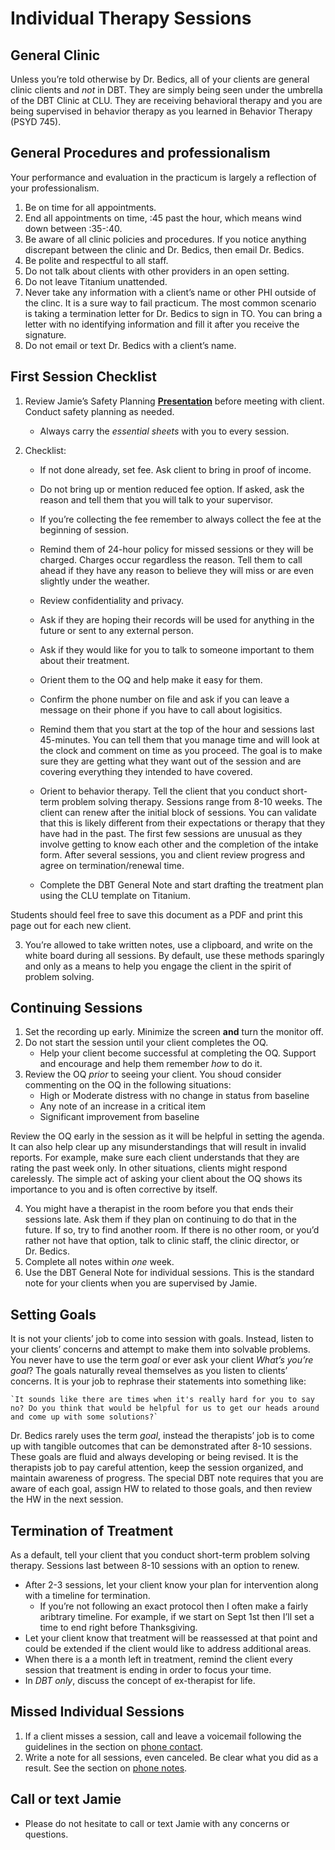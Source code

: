 # Individual Therapy Sessions

## General Clinic

Unless you're told otherwise by Dr. Bedics, all of your clients are general clinic clients and _not_ in DBT.  They are simply being seen under the umbrella of the DBT Clinic at CLU.  They are receiving behavioral therapy and you are being supervised in behavior therapy as you learned in Behavior Therapy (PSYD 745).

## General Procedures and professionalism

Your performance and evaluation in the practicum is largely a reflection of your professionalism. 

1. Be on time for all appointments.
2. End all appointments on time, :45 past the hour, which means wind down between :35-:40. 
3. Be aware of all clinic policies and procedures.  If you notice anything discrepant between the clinic and Dr. Bedics, then email Dr. Bedics. 
4. Be polite and respectful to all staff.
5. Do not talk about clients with other providers in an open setting.
6. Do not leave Titanium unattended.
7. Never take any information with a client's name or other PHI outside of the clinc. It is a sure way to fail practicum.  The most common scenario is taking a termination letter for Dr. Bedics to sign in TO.  You can bring a letter with no identifying information and fill it after you receive the signature.
8. Do not email or text Dr. Bedics with a client's name.  

## First Session Checklist

1. Review Jamie's Safety Planning **[Presentation](https://speakerdeck.com/jdbedics/clu-clinic-orientation-on-safety-planning)** before meeting with client.  Conduct safety planning as needed. 
    * Always carry the *essential sheets* with you to every session.

2. Checklist:

    * If not done already, set fee. Ask client to bring in proof of income.

    * Do not bring up or mention reduced fee option. If asked, ask the reason and tell them that you will talk to your supervisor.

    * If you're collecting the fee remember to always collect the fee at the beginning of session.

    * Remind them of 24-hour policy for missed sessions or they will be charged.  Charges occur regardless the reason. Tell them to call ahead if they have any reason to believe they will miss or are even slightly under the weather. 

    * Review confidentiality and privacy.  

    * Ask if they are hoping their records will be used for anything in the future or sent to any external person.

    * Ask if they would like for you to talk to someone important to them about their treatment.

    * Orient them to the OQ and help make it easy for them. 

    * Confirm the phone number on file and ask if you can leave a message on their phone if you have to call about logisitics.

    * Remind them that you start at the top of the hour and sessions last 45-minutes.  You can tell them that you manage time and will look at the clock and comment on time as you proceed.  The goal is to make sure they are getting what they want out of the session and are covering everything they intended to have covered.

    * Orient to behavior therapy.  Tell the client that you conduct short-term problem solving therapy.  Sessions range from 8-10 weeks.  The client can renew after the initial block of sessions.  You can validate that this is likely different from their expectations or therapy that they have had in the past. The first few sessions are unusual as they involve getting to know each other and the completion of the intake form.  After several sessions, you and client review progress and  agree on termination/renewal time.

    * Complete the DBT General Note and start drafting the treatment plan using the CLU template on Titanium.

Students should feel free to save this document as a PDF and print this page out for each new client. 

3. You're allowed to take written notes, use a clipboard, and write on the white board during all sessions. By default, use these methods sparingly and only as a means to help you engage the client in the spirit of problem solving. 

## Continuing Sessions

1. Set the recording up early.  Minimize the screen **and** turn the monitor off.
2. Do not start the session until your client completes the OQ.  
    * Help your client become successful at completing the OQ. Support and encourage and help them remember _how_ to do it. 
3. Review the OQ _prior_ to seeing your client. You shoud consider commenting on the OQ in the following situations:
    * High or Moderate distress with no change in status from baseline
    * Any note of an increase in a critical item 
    * Significant improvement from baseline

Review the OQ early in the session as it will be helpful in setting the agenda. It can also help clear up any misunderstandings that will result in invalid reports.  For example, make sure each client understands that they are rating the past week only.  In other situations, clients might respond carelessly.  The simple act of asking your client about the OQ shows its importance to you and is often corrective by itself.

4. You might have a therapist in the room before you that ends their sessions late.  Ask them if they plan on continuing to do that in the future.  If so, try to find another room.  If there is no other room, or you'd rather not have that option, talk to clinic staff, the clinic director, or Dr. Bedics.
5. Complete all notes within *one* week. 
6. Use the DBT General Note for individual sessions.  This is the standard note for your clients when you are supervised by Jamie. 

## Setting Goals

It is not your clients' job to come into session with goals.  Instead, listen to your clients' concerns and attempt to make them into solvable problems. You never have to use the term _goal_ or ever ask your client _What's you're goal_?  The goals naturally reveal themselves as you listen to clients' concerns. It is your job to rephrase their statements into something like:

    `It sounds like there are times when it's really hard for you to say no? Do you think that would be helpful for us to get our heads around and come up with some solutions?`

Dr. Bedics rarely uses the term _goal_, instead the therapists' job is to come up with tangible outcomes that can be demonstrated after 8-10 sessions.  These goals are fluid and always developing or being revised.  It is the therapists job to pay careful attention, keep the session organized, and maintain awareness of progress. The special DBT note requires that you are aware of each goal, assign HW to related to those goals, and then review the HW in the next session.

## Termination of Treatment

As a default, tell your client that you conduct short-term problem solving therapy.  Sessions last between 8-10 sessions with an option to renew.

* After 2-3 sessions, let your client know your plan for intervention along with a timeline for termination.
    * If you're not following an exact protocol then I often make a fairly aribtrary timeline.  For example, if we start on Sept 1st then I'll set a time to end right before Thanksgiving.  
* Let your client know that treatment will be reassessed at that point and could be extended if the client would like to address additional areas.
* When there is a a month left in treatment, remind the client every session that treatment is ending in order to focus your time. 
* In _DBT only_, discuss the concept of ex-therapist for life. 

## Missed Individual Sessions

1. If a client misses a session, call and leave a voicemail following the guidelines in the section on [phone contact](phone-contact-with-clients.html).
2. Write a note for all sessions, even canceled.  Be clear what you did as a result. See the section on [phone notes](phone-contact-with-clients.html).
  

## Call or text Jamie

* Please do not hesitate to call or text Jamie with any concerns or questions.